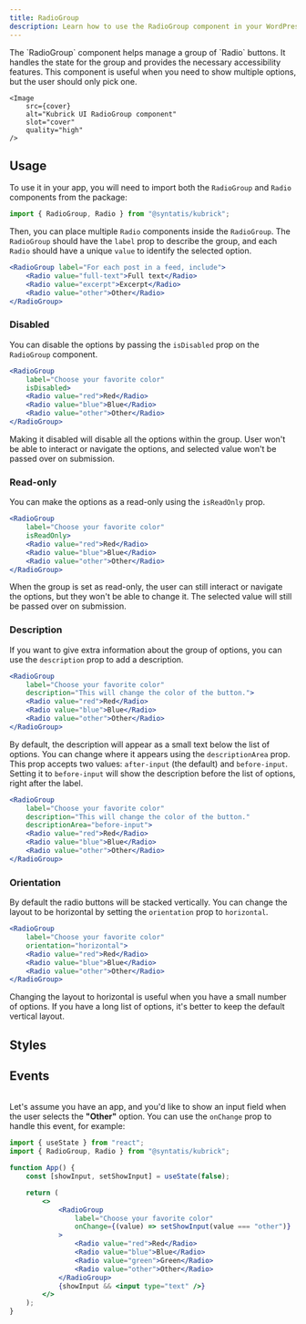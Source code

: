 ```yaml
---
title: RadioGroup
description: Learn how to use the RadioGroup component in your WordPress admin application.
---
```



<Lead storybook="/docs/components-radiogroup--docs" stackblitz="/edit/syntatis-kubrick-radio-group?file=src/App.jsx">
	The `RadioGroup` component helps manage a group of `Radio` buttons. It handles
	the state for the group and provides the necessary accessibility features.
	This component is useful when you need to show multiple options, but the user
	should only pick one.

	<Image
		src={cover}
		alt="Kubrick UI RadioGroup component"
		slot="cover"
		quality="high"
	/>
</Lead>

## Usage

To use it in your app, you will need to import both the `RadioGroup` and `Radio` components from the package:

```jsx
import { RadioGroup, Radio } from "@syntatis/kubrick";
```

Then, you can place multiple `Radio` components inside the `RadioGroup`. The `RadioGroup` should have the `label` prop to describe the group, and each `Radio` should have a unique `value` to identify the selected option.

```jsx
<RadioGroup label="For each post in a feed, include">
	<Radio value="full-text">Full text</Radio>
	<Radio value="excerpt">Excerpt</Radio>
	<Radio value="other">Other</Radio>
</RadioGroup>
```

### Disabled

You can disable the options by passing the `isDisabled` prop on the `RadioGroup` component.

```jsx {3} collapse={5-6}
<RadioGroup
	label="Choose your favorite color"
	isDisabled>
	<Radio value="red">Red</Radio>
	<Radio value="blue">Blue</Radio>
	<Radio value="other">Other</Radio>
</RadioGroup>
```

Making it disabled will disable all the options within the group. User won't be able to interact or navigate the options, and selected value won't be passed over on submission.

### Read-only

You can make the options as a read-only using the `isReadOnly` prop.

```jsx {3} collapse={5-6}
<RadioGroup
	label="Choose your favorite color"
	isReadOnly>
	<Radio value="red">Red</Radio>
	<Radio value="blue">Blue</Radio>
	<Radio value="other">Other</Radio>
</RadioGroup>
```

When the group is set as read-only, the user can still interact or navigate the options, but they won't be able to change it. The selected value will still be passed over on submission.

### Description

If you want to give extra information about the group of options, you can use the `description` prop to add a description.

```jsx {3} collapse={5-6}
<RadioGroup
	label="Choose your favorite color"
	description="This will change the color of the button.">
	<Radio value="red">Red</Radio>
	<Radio value="blue">Blue</Radio>
	<Radio value="other">Other</Radio>
</RadioGroup>
```

By default, the description will appear as a small text below the list of options. You can change where it appears using the `descriptionArea` prop. This prop accepts two values: `after-input` (the default) and `before-input`. Setting it to `before-input` will show the description before the list of options, right after the label.

```jsx {4} collapse={6-7}
<RadioGroup
	label="Choose your favorite color"
	description="This will change the color of the button."
	descriptionArea="before-input">
	<Radio value="red">Red</Radio>
	<Radio value="blue">Blue</Radio>
	<Radio value="other">Other</Radio>
</RadioGroup>
```

### Orientation

By default the radio buttons will be stacked vertically. You can change the layout to be horizontal by setting the `orientation` prop to `horizontal`.

```jsx {3} collapse={5-6}
<RadioGroup
	label="Choose your favorite color"
	orientation="horizontal">
	<Radio value="red">Red</Radio>
	<Radio value="blue">Blue</Radio>
	<Radio value="other">Other</Radio>
</RadioGroup>
```

<Aside type="tip">
	Changing the layout to horizontal is useful when you have a small number of
	options. If you have a long list of options, it's better to keep the default
	vertical layout.
</Aside>

## Styles

<Table
	component="RadioGroup"
	items={[
		["root", "The component root element."],
		["label", "The element that wraps the label content."],
		["items", "The element that wraps the list of options."],
		["description", "The element that wraps the description content."],
	]}
/>

## Events

<Table
	variant="events"
	component="RadioGroup"
	items={[["onChange", "Triggered when the value changes. The function callback will receive the new value."]]}
/>

Let's assume you have an app, and you'd like to show an input field when the user selects the **"Other"** option. You can use the `onChange` prop to handle this event, for example:

```jsx {11} collapse={12-13}
import { useState } from "react";
import { RadioGroup, Radio } from "@syntatis/kubrick";

function App() {
	const [showInput, setShowInput] = useState(false);

	return (
		<>
			<RadioGroup
				label="Choose your favorite color"
				onChange={(value) => setShowInput(value === "other")}
			>
				<Radio value="red">Red</Radio>
				<Radio value="blue">Blue</Radio>
				<Radio value="green">Green</Radio>
				<Radio value="other">Other</Radio>
			</RadioGroup>
			{showInput && <input type="text" />}
		</>
	);
}
```
